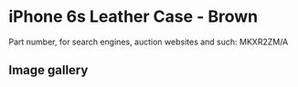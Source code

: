 # iPhone 6s Leather Case - Brown

Part number, for search engines, auction websites and such: MKXR2ZM/A

## Image gallery

<div style={{ width: "768px" }}>
  <GalleryComponent
    images={[
      {
        original: "/everysource/MKXR2",
        thumbnail: "/everypreview/MKXR2",
      },
      {
        original: "/everysource/MKXR2_AV1_GOLD",
        thumbnail: "/everypreview/MKXR2_AV1_GOLD",
      },
      {
        original: "/everysource/MKXR2_AV1_SILVER",
        thumbnail: "/everypreview/MKXR2_AV1_SILVER",
      },
      {
        original: "/everysource/MKXR2_AV1_SPACE_GRAY",
        thumbnail: "/everypreview/MKXR2_AV1_SPACE_GRAY",
      }
    ]}
  />
</div>